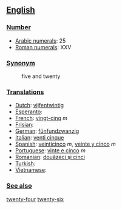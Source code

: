 == [[English]] ==

=== [[Number]] ===

*[[w:Arabic Numerals|Arabic numerals]]: 25
*[[w:Roman numerals|Roman numerals]]: XXV

=== [[Synonym]] ===
:five and twenty

=== [[Translations]] ===

*[[Dutch]]: [[vijfentwintig]]
*[[Esperanto]]:
*[[French]]: [[vingt-cinq]] ''m''
*[[Frisian]]:
*[[German]]: [[fünfundzwanzig]]
*[[Italian]]: [[venti cinque]]
*[[Spanish]]: [[veinticinco]] ''m'', [[veinte y cinco]] ''m''
*[[Portuguese]]: [[vinte e cinco]] ''m''
*[[Romanian]]: [[douăzeci şi cinci]]
*[[Turkish]]:
*[[Vietnamese]]:

=== [[See also]] ===

[[twenty-four]] [[twenty-six]]